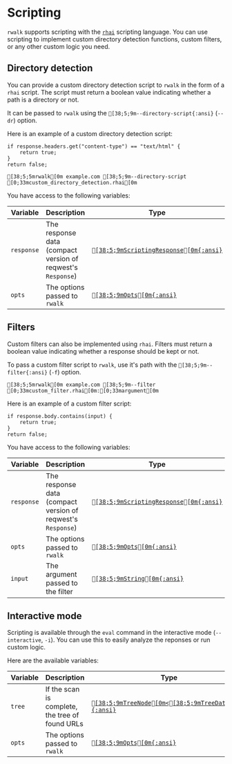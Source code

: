 # Scripting

`rwalk` supports scripting with the [`rhai`](https://rhai.rs) scripting language. You can use scripting to implement custom directory detection functions, custom filters, or any other custom logic you need.

## Directory detection

You can provide a custom directory detection script to `rwalk` in the form of a `rhai` script. The script must return a boolean value indicating whether a path is a directory or not.

It can be passed to `rwalk` using the `[38;5;9m--directory-script{:ansi}` (`--dr`) option.

Here is an example of a custom directory detection script:

```rh filename="custom_directory_detection.rhai" copy
if response.headers.get("content-type") == "text/html" {
    return true;
}
return false;
```

```ansi
[38;5;5mrwalk[0m example.com [38;5;9m--directory-script [0;33mcustom_directory_detection.rhai[0m
```

You have access to the following variables:

| Variable   | Description                                                 | Type                                                                                                          |
| ---------- | ----------------------------------------------------------- | ------------------------------------------------------------------------------------------------------------- |
| `response` | The response data (compact version of reqwest's `Response`) | [`[38;5;9mScriptingResponse[0m{:ansi}`](https://docs.rs/rwalk/latest/rwalk/runner/filters/struct.ScriptingResponse.html) |
| `opts`     | The options passed to `rwalk`                               | [`[38;5;9mOpts[0m{:ansi}`](https://docs.rs/rwalk/latest/rwalk/cli/opts/struct.Opts.html)                                 |

## Filters

Custom filters can also be implemented using `rhai`. Filters must return a boolean value indicating whether a response should be kept or not.

To pass a custom filter script to `rwalk`, use it's path with the `[38;5;9m--filter{:ansi}` (`-f`) option.

```ansi
[38;5;5mrwalk[0m example.com [38;5;9m--filter [0;33mcustom_filter.rhai[0m:[0;33margument[0m
```

Here is an example of a custom filter script:

```rh filename="custom_filter.rhai" copy
if response.body.contains(input) {
    return true;
}
return false;
```

You have access to the following variables:

| Variable   | Description                                                 | Type                                                                                                          |
| ---------- | ----------------------------------------------------------- | ------------------------------------------------------------------------------------------------------------- |
| `response` | The response data (compact version of reqwest's `Response`) | [`[38;5;9mScriptingResponse[0m{:ansi}`](https://docs.rs/rwalk/latest/rwalk/runner/filters/struct.ScriptingResponse.html) |
| `opts`     | The options passed to `rwalk`                               | [`[38;5;9mOpts[0m{:ansi}`](https://docs.rs/rwalk/latest/rwalk/cli/opts/struct.Opts.html)                                 |
| `input`    | The argument passed to the filter                           | [`[38;5;9mString[0m{:ansi}`](https://rhai.rs/book/language/strings-chars.html#strings-and-characters)                    |

## Interactive mode

Scripting is available through the `eval` command in the interactive mode (`--interactive`, `-i`). You can use this to easily analyze the reponses or run custom logic.

Here are the available variables:

| Variable | Description                                     | Type                                                                                    |
| -------- | ----------------------------------------------- | --------------------------------------------------------------------------------------- |
| `tree`   | If the scan is complete, the tree of found URLs | [`[38;5;9mTreeNode[0m<[38;5;9mTreeData[0m>{:ansi}`](https://docs.rs/rwalk/latest/rwalk/utils/tree/index.html) |
| `opts`   | The options passed to `rwalk`                   | [`[38;5;9mOpts[0m{:ansi}`](https://docs.rs/rwalk/latest/rwalk/cli/opts/struct.Opts.html)           |

